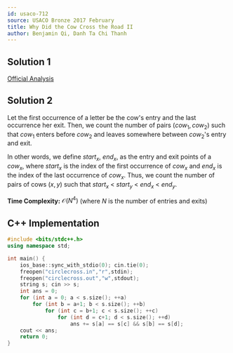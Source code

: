 ```yaml
---
id: usaco-712
source: USACO Bronze 2017 February
title: Why Did the Cow Cross the Road II
author: Benjamin Qi, Danh Ta Chi Thanh
---
```


## Solution 1

[Official Analysis](http://www.usaco.org/current/data/sol_circlecross_bronze_feb17.html)

## Solution 2

Let the first occurrence of a letter be the cow's entry and the last occurrence her exit. Then, we count the number of pairs $(cow_1, cow_2)$ such that $cow_1$ enters before $cow_2$ and leaves somewhere between $cow_2$'s entry and exit. 

In other words, we define $start_x$, $end_x$, as the entry and exit points of a $cow_x$, where $start_x$ is the index of the first occurrence of $cow_x$ and $end_x$ is the index of the last occurrence of $cow_x$. Thus, we count the number of pairs of cows $(x, y)$ such that $start_x$ < $start_y$ < $end_x$ < $end_y$.

**Time Complexity:** $\mathcal{O}(N^4)$ (where $N$ is the number of entries and exits)

<LanguageSection>

<CPPSection>

## C++ Implementation

```cpp
#include <bits/stdc++.h>
using namespace std;

int main() {
	ios_base::sync_with_stdio(0); cin.tie(0);
	freopen("circlecross.in","r",stdin);
	freopen("circlecross.out","w",stdout);
	string s; cin >> s;
	int ans = 0;
	for (int a = 0; a < s.size(); ++a) 
		for (int b = a+1; b < s.size(); ++b) 
			for (int c = b+1; c < s.size(); ++c) 
				for (int d = c+1; d < s.size(); ++d) 
					ans += s[a] == s[c] && s[b] == s[d];
	cout << ans;
	return 0;
}
```

</CPPSection>

</LanguageSection>
